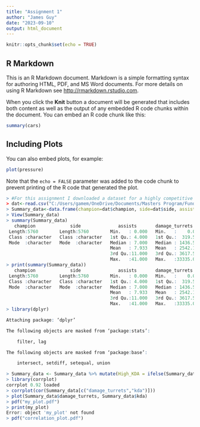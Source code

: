 ```yaml
---
title: "Assignment 1"
author: "James Guy"
date: "2023-09-10"
output: html_document
---
```


```r
knitr::opts_chunk$set(echo = TRUE)
```

## R Markdown

This is an R Markdown document. Markdown is a simple formatting syntax for authoring HTML, PDF, and MS Word documents. For more details on using R Markdown see <http://rmarkdown.rstudio.com>.

When you click the **Knit** button a document will be generated that includes both content as well as the output of any embedded R code chunks within the document. You can embed an R code chunk like this:

```r
summary(cars)
```

## Including Plots

You can also embed plots, for example:

```r
plot(pressure)
```

Note that the `echo = FALSE` parameter was added to the code chunk to prevent printing of the R code that generated the plot.

```r
> #For this assignment I downloaded a dataset for a highly competitive game I play called League of Legends. I got this dataset from kaggle.com @ https://www.kaggle.com/datasets/andrewasuter/lol-challenger-soloq-data-jan-krnaeuw?resource=download&select=NAmatch.csv 
> dat<-read.csv("C:/Users/gamem/OneDrive/Documents/Masters Program/Fundamentals of Machine Learning/NAmatchDataset.csv")
> Summary_data<-data.frame(champion=dat$champion, side=dat$side, assists=dat$assists, damage_turrets=dat$damage_turrets, kda=dat$kda)
> View(Summary_data)
> summary(Summary_data)
   champion             side              assists       damage_turrets         kda        
 Length:5760        Length:5760        Min.   : 0.000   Min.   :    0.0   Min.   : 0.000  
 Class :character   Class :character   1st Qu.: 4.000   1st Qu.:  319.5   1st Qu.: 1.333  
 Mode  :character   Mode  :character   Median : 7.000   Median : 1436.5   Median : 2.429  
                                       Mean   : 7.933   Mean   : 2542.1   Mean   : 3.747  
                                       3rd Qu.:11.000   3rd Qu.: 3617.5   3rd Qu.: 4.500  
                                       Max.   :41.000   Max.   :33335.0   Max.   :35.000  
> print(summary(Summary_data))
   champion             side              assists       damage_turrets         kda        
 Length:5760        Length:5760        Min.   : 0.000   Min.   :    0.0   Min.   : 0.000  
 Class :character   Class :character   1st Qu.: 4.000   1st Qu.:  319.5   1st Qu.: 1.333  
 Mode  :character   Mode  :character   Median : 7.000   Median : 1436.5   Median : 2.429  
                                       Mean   : 7.933   Mean   : 2542.1   Mean   : 3.747  
                                       3rd Qu.:11.000   3rd Qu.: 3617.5   3rd Qu.: 4.500  
                                       Max.   :41.000   Max.   :33335.0   Max.   :35.000  
> library(dplyr)

Attaching package: ‘dplyr’

The following objects are masked from ‘package:stats’:

    filter, lag

The following objects are masked from ‘package:base’:

    intersect, setdiff, setequal, union

> Summary_data <- Summary_data %>% mutate(High_KDA = ifelse(Summary_data$kda>3,"yes","no"))
> library(corrplot)
corrplot 0.92 loaded
> corrplot(cor(Summary_data[c("damage_turrets","kda")]))
> plot(Summary_data$damage_turrets, Summary_data$kda)
> pdf("my_plot.pdf")
> print(my_plot)
Error: object 'my_plot' not found
> pdf("correlation_plot.pdf")
```